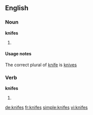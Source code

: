 ==English==

===Noun===
'''knifes'''

# {{nonstandard}} {{plural of|knife}}

====Usage notes====
The correct plural of [[knife]] is [[knives]]

===Verb===
'''knifes'''

# {{third-person singular of|[[knife]]}}

[[de:knifes]]
[[fr:knifes]]
[[simple:knifes]]
[[vi:knifes]]